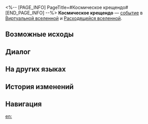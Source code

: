 <%-- [PAGE_INFO]
PageTitle=#Космическое крещендо#
[END_PAGE_INFO] --%>
{{Дополнить}}
{{ВВ Событие Инфобокс
|id                 = 12301
|Название           = 
|Изображение        = Событие ВВ По умолчанию.png
|Испытание_в_вв     = Неизвестно
|Испытание_в_рое    = Неизвестно
|Испытание_в_зиш    = Неизвестно
|Испытание_в_рв     = Неизвестно
|Испытание_в_облнеп = Неизвестно
|Требования         = 
|Пред               = 
|След               = 
|Упоминания         = 
|Порядок            = 020
|Порядок_рв         = 040
}}
'''Космическое крещендо''' — [[Расходящаяся вселенная/События|событие]] в [[Виртуальная вселенная|Виртуальной вселенной]] и [[Расходящаяся вселенная|Расходящейся вселенной]].

==Возможные исходы==
{{Возможные исходы
|Выбор_1 = Пусть поют мощнее
|Результат_1 = Последовательно наложить мощные случайные эффекты: 12.
|Путь_1   = Ночь
|Режимы_1  = рв

|Выбор_2 = Подпевать!
|Путь_2   = Радость
|Режимы_2  = рой

|Шанс_2_1 = 13%

|Шанс_2_2 = 4%

|Шанс_2_3 = 9%

|Шанс_2_4 = 3%

|Шанс_2_5 = 2%

|Шанс_2_6 = 8%

|Выбор_3 = Послушать

|Шанс_3_1 = 16%

|Шанс_3_2 = 5%

|Шанс_3_3 = 11%

|Шанс_3_4 = 13%

|Шанс_3_5 = 4%

|Шанс_3_6 = 9%

|Шанс_3_7 = 3%

|Шанс_3_8 = 2%

|Шанс_3_9 = 8%

|Выбор_4 = Не слушать
|Результат_4 = Не слушайте эти обольстительные песнопения...
}}

==Диалог==
{{Диалог Начало}}
:{{tx}}
{{Диалог Конец}}

==На других языках==
{{На других языках
|en   = Cosmic Crescendo
|zhs  = 天外大合唱
|zht  = 天外大合唱
|ja   = {{Rubi|天外大合唱|てんがいだいがっしょう}}
|ko   = 천외대합창
|es   = Crescendo cósmico
|fr   = Crescendo cosmique
|ru   = Космическое крещендо
|th   = ประสานเสียงสุดขอบฟ้า
|vi   = Đại Hợp Xướng Bên Ngoài Bầu Trời
|de   = Kosmisches Crescendo
|id   = Paduan Suara Luar Angkasa
|pt   = Crescendo Cósmico
}}

==История изменений==
{{История изменений|null}}

==Навигация==
{{События ВВ Навбокс}}

[[en:]]